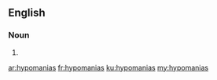 ==English==

===Noun===
{{head|en|plural}}

# {{plural of|hypomania|lang=en|nocat=1}}

[[ar:hypomanias]]
[[fr:hypomanias]]
[[ku:hypomanias]]
[[my:hypomanias]]